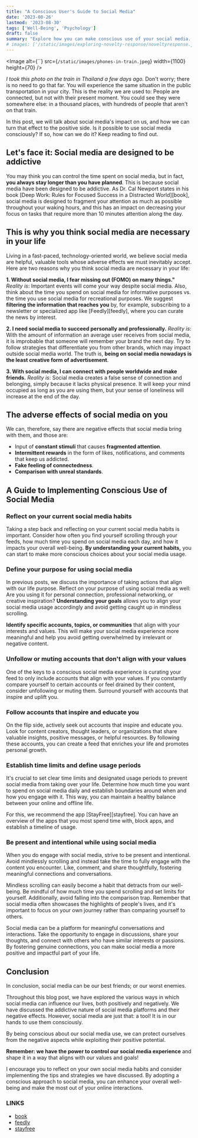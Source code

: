```yaml
---
title: "A Conscious User's Guide to Social Media"
date: '2023-08-26'
lastmod: '2023-08-30'
tags: ['Well-Being', 'Psychology']
draft: false
summary: "Explore how you can make conscious use of your social media. In this blog post, we will discuss why we perceive social media as necessary, despite their negative consequences. We will learn how to take control of our social media and align them with our life purpose."
# images: ['/static/images/exploring-novelty-response/noveltyresponse.jpg']
---
```


<Image
  alt={``}
  src={`/static/images/phones-in-train.jpeg`}
  width={1100}
  height={70}
/>

_I took this photo on the train in Thailand a few days ago._ Don't worry; there is no need to go that far. You will experience the same situation in the public transportation in your city. This is the reality we are used to: People are connected, but not with their present moment. You could see they were somewhere else: in a thousand places, with hundreds of people that aren't on that train.  

In this post, we will talk about social media's impact on us, and how we can turn that effect to the positive side. Is it possible to use social media consciously? If so, how can we do it? Keep reading to find out. 

<CollapsibleTOC toc={props.toc} exclude="Introduction" />

## Let's face it: Social media are designed to be addictive
You may think you can control the time spent on social media, but in fact, **you always stay longer than you have planned**. This is because social media have been designed to be addictive. As Dr. Cal Newport states in his book [Deep Work: Rules for Focused Success in a Distracted World][book], social media is designed to fragment your attention as much as possible throughout your waking hours, and this has an impact on decreasing your focus on tasks that require more than 10 minutes attention along the day. 

## This is why you think social media are necessary in your life
Living in a fast-paced, technology-oriented world, we believe social media are helpful, valuable tools whose adverse effects we must inevitably accept. Here are two reasons why you think social media are necessary in your life: 

**1. Without social media, I fear missing out (FOMO) on many things."** _Reality is_: Important events will come your way despite social media. Also, think about the time you spend on social media for informative purposes vs. the time you use social media for recreational purposes. We suggest **filtering the information that reaches you** by, for example, subscribing to a newsletter or specialized app like [Feedly][feedly], where you can curate the news by interest. 

**2. I need social media to succeed personally and professionally.** _Reality is_: With the amount of information an average user receives from social media, it is improbable that someone will remember your brand the next day. Try to follow strategies that differentiate you from other brands, which may impact outside social media world. The truth is, **being on social media nowadays is the least creative form of advertisement**. 

**3. With social media, I can connect with people worldwide and make friends.** _Reality is_: Social media creates a false sense of connection and belonging, simply because it lacks physical presence. It will keep your mind occupied as long as you are using them, but your sense of loneliness will increase at the end of the day. 

## The adverse effects of social media on you

We can, therefore, say there are negative effects that social media bring with them, and those are: 

- Input of **constant stimuli** that causes **fragmented attention**.
- **Intermittent rewards** in the form of likes, notifications, and comments that keep us addicted.
- **Fake feeling of connectedness**.
- **Comparison with unreal standards**.

## A Guide to Implementing Conscious Use of Social Media

### Reflect on your current social media habits

Taking a step back and reflecting on your current social media habits is important. Consider how often you find yourself scrolling through your feeds, how much time you spend on social media each day, and how it impacts your overall well-being. **By understanding your current habits,** you can start to make more conscious choices about your social media usage.

### Define your purpose for using social media

In previous posts, we discuss the importance of taking actions that align with our life purpose. Reflect on your purpose of using social media as well: Are you using it for personal connection, professional networking, or creative inspiration? **Understanding your goals** allows you to align your social media usage accordingly and avoid getting caught up in mindless scrolling.

**Identify specific accounts, topics, or communities** that align with your interests and values. This will make your social media experience more meaningful and help you avoid getting overwhelmed by irrelevant or negative content.

### Unfollow or muting accounts that don't align with your values

One of the keys to a conscious social media experience is curating your feed to only include accounts that align with your values. If you constantly compare yourself to certain accounts or feel drained by their content, consider unfollowing or muting them. Surround yourself with accounts that inspire and uplift you.

### Follow accounts that inspire and educate you

On the flip side, actively seek out accounts that inspire and educate you. Look for content creators, thought leaders, or organizations that share valuable insights, positive messages, or helpful resources. By following these accounts, you can create a feed that enriches your life and promotes personal growth.

### Establish time limits and define usage periods

It's crucial to set clear time limits and designated usage periods to prevent social media from taking over your life. Determine how much time you want to spend on social media daily and establish boundaries around when and how you engage with it. This way, you can maintain a healthy balance between your online and offline life.

For this, we recommend the app [StayFree][stayfree]. You can have an overview of the apps that you most spend time with, block apps, and establish a timeline of usage. 

### Be present and intentional while using social media

When you do engage with social media, strive to be present and intentional. Avoid mindlessly scrolling and instead take the time to fully engage with the content you encounter. Like, comment, and share thoughtfully, fostering meaningful connections and conversations.

Mindless scrolling can easily become a habit that detracts from our well-being. Be mindful of how much time you spend scrolling and set limits for yourself. Additionally, avoid falling into the comparison trap. Remember that social media often showcases the highlights of people's lives, and it's important to focus on your own journey rather than comparing yourself to others.

Social media can be a platform for meaningful conversations and interactions. Take the opportunity to engage in discussions, share your thoughts, and connect with others who have similar interests or passions. By fostering genuine connections, you can make social media a more positive and impactful part of your life.

## Conclusion

In conclusion, social media can be our best friends; or our worst enemies. 

Throughout this blog post, we have explored the various ways in which social media can influence our lives, both positively and negatively. We have discussed the addictive nature of social media platforms and their negative effects. However, social media are just that: a tool! It is in our hands to use them consciously.

By being conscious about our social media use, we can protect ourselves from the negative aspects while exploiting their positive potential. 

**Remember: we have the power to control our social media experience** and shape it in a way that aligns with our values and goals!

I encourage you to reflect on your own social media habits and consider implementing the tips and strategies we have discussed. By adopting a conscious approach to social media, you can enhance your overall well-being and make the most out of your online interactions.

### LINKS

- [book](https://www.amazon.com/Deep-Work-Focused-Success-Distracted/dp/1455586692)
- [feedly](https://feedly.com/)
- [stayfree](https://stayfreeapps.com/)
